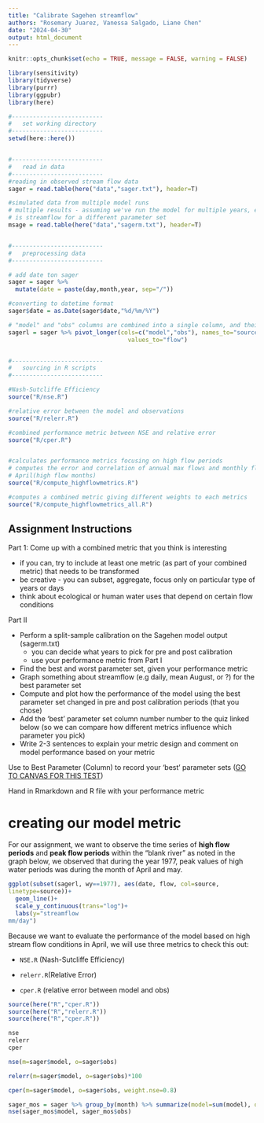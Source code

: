 ```yaml
---
title: "Calibrate Sagehen streamflow"
authors: "Rosemary Juarez, Vanessa Salgado, Liane Chen"
date: "2024-04-30"
output: html_document
---
```


```r
knitr::opts_chunk$set(echo = TRUE, message = FALSE, warning = FALSE)

library(sensitivity)
library(tidyverse)
library(purrr)
library(ggpubr)
library(here)
```

```r

#--------------------------
#   set working directory
#--------------------------
setwd(here::here())


#--------------------------
#   read in data
#--------------------------
#reading in observed stream flow data
sager = read.table(here("data","sager.txt"), header=T)

#simulated data from multiple model runs
# multiple results - assuming we've run the model for multiple years, each column
# is streamflow for a different parameter set
msage = read.table(here("data","sagerm.txt"), header=T)


#--------------------------
#   preprocessing data
#--------------------------

# add date ton sager
sager = sager %>%
  mutate(date = paste(day,month,year, sep="/"))

#converting to datetime format
sager$date = as.Date(sager$date,"%d/%m/%Y")

# "model" and "obs" columns are combined into a single column, and their corresponding values are placed in another column. 
sagerl = sager %>% pivot_longer(cols=c("model","obs"), names_to="source",
                                  values_to="flow")


#--------------------------
#   sourcing in R scripts
#--------------------------

#Nash-Sutcliffe Efficiency
source("R/nse.R")

#relative error between the model and observations
source("R/relerr.R")

#combined performance metric between NSE and relative error
source("R/cper.R")


#calculates performance metrics focusing on high flow periods
# computes the error and correlation of annual max flows and monthly flows during 
# April(high flow months)
source("R/compute_highflowmetrics.R")

#computes a combined metric giving different weights to each metrics
source("R/compute_highflowmetrics_all.R")

```

## Assignment Instructions

Part 1: Come up with a combined metric that you think is interesting

-   if you can, try to include at least one metric (as part of your combined metric) that needs to be transformed
-   be creative - you can subset, aggregate, focus only on particular type of years or days
-   think about ecological or human water uses that depend on certain flow conditions

Part II

-   Perform a split-sample calibration on the Sagehen model output (sagerm.txt)
    -   you can decide what years to pick for pre and post calibration
    -   use your performance metric from Part I
-   Find the best and worst parameter set, given your performance metric
-   Graph something about streamflow (e.g daily, mean August, or ?) for the best parameter set
-   Compute and plot how the performance of the model using the best parameter set changed in pre and post calibration periods (that you chose)
-   Add the 'best' parameter set column number number to the quiz linked below (so we can compare how different metrics influence which parameter you pick)
-   Write 2-3 sentences to explain your metric design and comment on model performance based on your metric

Use to Best Parameter (Column) to record your 'best' parameter sets ([GO TO CANVAS FOR THIS TEST](https://ucsb.instructure.com/courses/19594/assignments/240440))

Hand in Rmarkdown and R file with your performance metric

# creating our model metric

For our assignment, we want to observe the time series of **high flow periods** and **peak flow periods** within the "blank river" as noted in the graph below, we observed that during the year 1977, peak values of high water periods was during the month of April and may.

```r
ggplot(subset(sagerl, wy==1977), aes(date, flow, col=source,
linetype=source))+
  geom_line()+
  scale_y_continuous(trans="log")+
  labs(y="streamflow
mm/day")
```

Because we want to evaluate the performance of the model based on high stream flow conditions in April, we will use three metrics to check this out:

-   `NSE.R` (Nash-Sutcliffe Efficiency)

-    `relerr.R`(Relative Error)

-    `cper.R` (relative error between model and obs)

```r
source(here("R","cper.R")) 
source(here("R","relerr.R"))
source(here("R","cper.R")) 

nse
relerr
cper
```

```r
nse(m=sager$model, o=sager$obs)
```

```r
relerr(m=sager$model, o=sager$obs)*100
```

```r
cper(m=sager$model, o=sager$obs, weight.nse=0.8)
```

```r
sager_mos = sager %>% group_by(month) %>% summarize(model=sum(model), obs=sum(obs))
nse(sager_mos$model, sager_mos$obs)
```

